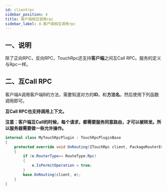 ```yaml
---
id: clientrpc
sidebar_position: 4
title: 客户端相互调用rpc
sidebar_label: d.客户端相互调用rpc
---
```


## 一、说明

除了正向RPC，反向RPC，TouchRpc还支持**客户端**之间互Call RPC。服务的定义与Rpc一样。 <a name="bU1Ar"></a>

## 二、互Call RPC

客户端A调用客户端B的方法，需要知道对方的**ID**。和**方法名**。然后使用下列函数调用即可。

**互Call RPC也支持调用上下文。**

**注意：客户端互Call的时候，每个请求，都需要服务同意路由，才可以被转发。所以服务器需要做一些允许操作。**

```csharp
internal class MyTouchRpcPlugin : TouchRpcPluginBase
{
    protected override void OnRouting(ITouchRpc client, PackageRouterEventArgs e)
    {
        if (e.RouterType== RouteType.Rpc)
        {
            e.IsPermitOperation = true;
        }
        base.OnRouting(client, e);
    }
}
```

